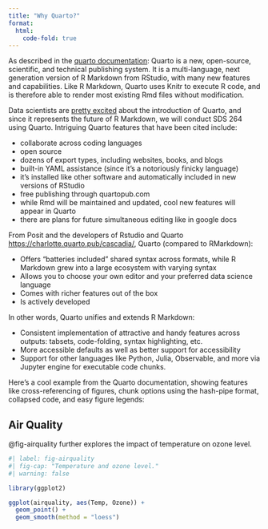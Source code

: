 ```yaml
---
title: "Why Quarto?"
format: 
  html:
    code-fold: true
---
```


As described in the [quarto documentation](https://quarto.org/docs/computations/r.html): Quarto is a new, open-source, scientific, and technical publishing system.  It is a multi-language, next generation version of R Markdown from RStudio, with many new features and capabilities. Like R Markdown, Quarto uses Knitr to execute R code, and is therefore able to render most existing Rmd files without modification.  

Data scientists are [pretty excited](https://www.infoworld.com/article/3666743/what-is-quarto-rstudio-quietly-rolls-out-next-generation-r-markdown.html) about the introduction of Quarto, and since it represents the future of R Markdown, we will conduct SDS 264 using Quarto.  Intriguing Quarto features that have been cited include:

- collaborate across coding languages
- open source 
- dozens of export types, including websites, books, and blogs
- built-in YAML assistance (since it's a notoriously finicky language)
- it's installed like other software and automatically included in new versions of RStudio
- free publishing through quartopub.com
- while Rmd will be maintained and updated, cool new features will appear in Quarto
- there are plans for future simultaneous editing like in google docs

From Posit and the developers of Rstudio and Quarto <https://charlotte.quarto.pub/cascadia/>, Quarto (compared to RMarkdown):

- Offers “batteries included” shared syntax across formats, while R Markdown grew into a large ecosystem with varying syntax
- Allows you to choose your own editor and your preferred data science language
- Comes with richer features out of the box
- Is actively developed

In other words, Quarto unifies and extends R Markdown:

- Consistent implementation of attractive and handy features across outputs: tabsets, code-folding, syntax highlighting, etc.
- More accessible defaults as well as better support for accessibility
- Support for other languages like Python, Julia, Observable, and more via Jupyter engine for executable code chunks.


Here's a cool example from the Quarto documentation, showing features like cross-referencing of figures, chunk options using the hash-pipe format, collapsed code, and easy figure legends:

## Air Quality

@fig-airquality further explores the impact of temperature on ozone level.

```r
#| label: fig-airquality
#| fig-cap: "Temperature and ozone level."
#| warning: false

library(ggplot2)

ggplot(airquality, aes(Temp, Ozone)) + 
  geom_point() + 
  geom_smooth(method = "loess")
```